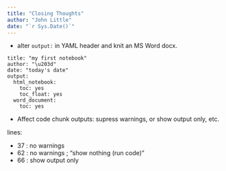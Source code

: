 ```yaml
---
title: "Closing Thoughts"
author: "John Little"
date: "`r Sys.Date()`"
---
```


- alter `output:` in YAML header and knit an MS Word docx.

```{}
title: "my first notebook"
author: "\u203d"
date: "today's date"
output: 
  html_notebook: 
    toc: yes
    toc_float: yes
  word_document:
    toc: yes  
```


- Affect code chunk outputs:  supress warnings, or show output only, etc.

lines:

- 37 : no warnings
- 62 : no warnings ; "show nothing (run code)"
- 66 : show output only